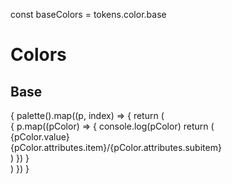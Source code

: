 const baseColors = tokens.color.base

<Meta title="Tokens/Colors" />

# Colors

## Base

<div style={{
  display: 'grid',
  gap: '1rem',
  color: '#444'
}}>
  {
    palette().map((p, index) => {
      return (
        <div key={index} style={{
          display: 'grid',
          gridTemplateColumns: '1fr 1fr 1fr',
          gap: '1rem',
        }}>
          {
            p.map((pColor) => {
              console.log(pColor)
              return (
                <div key={pColor.value} style={{
                  border: 'solid #e5e5e5 1px',
                }}>
                  <div style={{
                    padding: '4rem',
                    backgroundColor: pColor.value,
                    textAlign: 'center',
                  }}>
                    <span>{pColor.value}</span>
                  </div>
                  <div style={{
                    padding: '1rem',
                    textAlign: 'right',
                  }}>
                    <span style={{fontWeight: 'bold'}}>{pColor.attributes.item}/{pColor.attributes.subitem}</span>
                  </div>
                </div>
              )
            })
          }
        </div>
      )
    })
  }
</div>